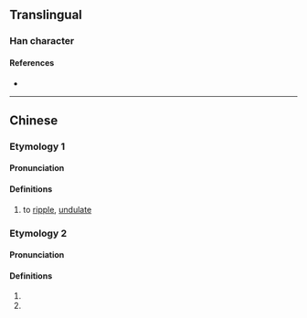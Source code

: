 {{character info}}
==Translingual==

===Han character===
{{Han char|rn=85|rad=水|as=16|sn=19|four=31186|canj=EHUC,XEHUC|ids=⿰氵頽}}

====References====
* {{Han ref|kx=0660.210|dkj=18673|dj=1070.150|hdz=31784.050|uh=7029|ud=28713|bh=F264|bd=62052}}

----

==Chinese==
{{zh-forms}}

===Etymology 1===
====Pronunciation====
{{zh-pron
|m=duì
|c=deoi6
|mc=y
|oc=y
|ma=
|cat=v
}}

====Definitions====
{{zh-hanzi}}

# to [[ripple]], [[undulate]]

===Etymology 2===
====Pronunciation====
{{zh-pron
|m=duì
|c=
|ma=
|cat=v
}}

====Definitions====
{{zh-hanzi}}

# {{zh-only|澹瀩|to [[freeze]] ([[liquid]])}}
# {{zh-only|溏瀩|{{q|figurative}} to freeze ([[asset]]s, [[price]]s, etc.)}}
